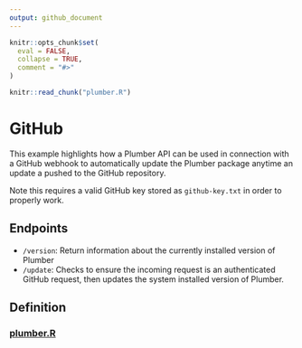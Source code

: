 ```yaml
---
output: github_document
---
```


<!-- README.md is generated from README.Rmd. Please edit that file -->

```r
knitr::opts_chunk$set(
  eval = FALSE,
  collapse = TRUE,
  comment = "#>"
)

knitr::read_chunk("plumber.R")
```

# GitHub

This example highlights how a Plumber API can be used in connection with a
GitHub webhook to automatically update the Plumber package anytime an update a
pushed to the GitHub repository.

Note this requires a valid GitHub key stored as `github-key.txt` in order to
properly work.

## Endpoints

* `/version`: Return information about the currently installed version of Plumber
* `/update`: Checks to ensure the incoming request is an authenticated GitHub request, then updates the system installed version of Plumber.

## Definition
### [plumber.R](plumber.R)
```r
```
